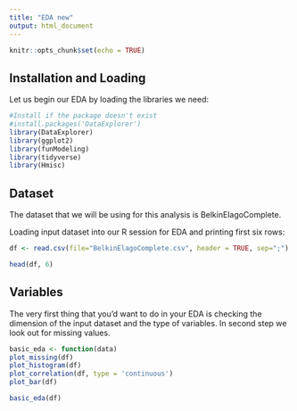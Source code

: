 ```yaml
---
title: "EDA new"
output: html_document
---
```


```r
knitr::opts_chunk$set(echo = TRUE)
```

## Installation and Loading

Let us begin our EDA by loading the libraries we need:

```r
#Install if the package doesn't exist 
#install.packages('DataExplorer') 
library(DataExplorer)
library(ggplot2)
library(funModeling) 
library(tidyverse) 
library(Hmisc)
```
## Dataset

The dataset that we will be using for this analysis is BelkinElagoComplete.

Loading input dataset into our R session for EDA and printing first six rows:


```r


df <- read.csv(file="BelkinElagoComplete.csv", header = TRUE, sep=";")

head(df, 6)
```


## Variables

The very first thing that you’d want to do in your EDA is checking the dimension of the input dataset and the type of variables. In second step we look out for missing values.


```r
basic_eda <- function(data)
plot_missing(df)
plot_histogram(df)
plot_correlation(df, type = 'continuous')
plot_bar(df)

basic_eda(df)
```


